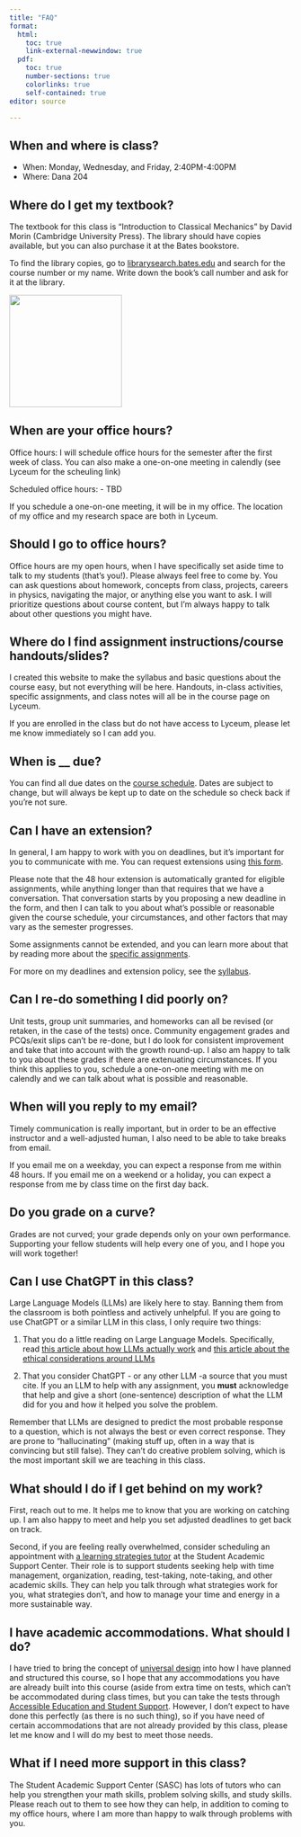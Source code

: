 ```yaml
---
title: "FAQ"
format: 
  html:
    toc: true
    link-external-newwindow: true
  pdf:
    toc: true
    number-sections: true
    colorlinks: true
    self-contained: true
editor: source

---
```

## When and where is class?

-   When: Monday, Wednesday, and Friday, 2:40PM-4:00PM
-   Where: Dana 204

## Where do I get my textbook?

The textbook for this class is "Introduction to Classical Mechanics" by David Morin (Cambridge University Press). The library should have copies available, but you can also purchase it at the Bates bookstore.

To find the library copies, go to [librarysearch.bates.edu](librarysearch.bates.edu) and search for the course number or my name. Write down the book's call number and ask for it at the library.

![](images/Morin.jpg){width=200}

## When are your office hours? {#officehours}

Office hours: I will schedule office hours for the semester after the first week of class. You can also make a one-on-one meeting in calendly (see Lyceum for the scheuling link)

Scheduled office hours:
-   TBD

If you schedule a one-on-one meeting, it will be in my office. The location of my office and my research space are both in Lyceum.

## Should I go to office hours? {#goingtoofficehours}

Office hours are my open hours, when I have specifically set aside time to talk to my students (that's you!). Please always feel free to come by. You can ask questions about homework, concepts from class, projects, careers in physics, navigating the major, or anything else you want to ask. I will prioritize questions about course content, but I'm always happy to talk about other questions you might have.

## Where do I find assignment instructions/course handouts/slides? {#findstuff}

I created this website to make the syllabus and basic questions about the course easy, but not everything will be here. Handouts, in-class activities, specific assignments, and class notes will all be in the course page on Lyceum.

If you are enrolled in the class but do not have access to Lyceum, please let me know immediately so I can add you.

## When is \_\_ due? {#duedates}

You can find all due dates on the [course schedule](https://docs.google.com/spreadsheets/d/1Kc-CtZYLF3HwOKw7-evwPCMCf3C1m3t2AZBAinf3KL8/edit?usp=sharing). Dates are subject to change, but will always be kept up to date on the schedule so check back if you're not sure.

## Can I have an extension? {#extensionpolicy}

In general, I am happy to work with you on deadlines, but it's important for you to communicate with me. You can request extensions using [this form](https://forms.gle/zwnNC37WGg4fV3ZN8). 

Please note that the 48 hour extension is automatically granted for eligible assignments, while anything longer than that requires that we have a conversation. That conversation starts by you proposing a new deadline in the form, and then I can talk to you about what's possible or reasonable given the course schedule, your circumstances, and other factors that may vary as the semester progresses.

Some assignments cannot be extended, and you can learn more about that by reading more about the [specific assignments](syllabus.qmd#assignments).

For more on my deadlines and extension policy, see the [syllabus](syllabus.qmd#deadlines).

## Can I re-do something I did poorly on? {#revisionpolicy}

Unit tests, group unit summaries, and homeworks can all be revised (or retaken, in the case of the tests) once. Community engagement grades and PCQs/exit slips can't be re-done, but I do look for consistent improvement and take that into account with the growth round-up. I also am happy to talk to you about these grades if there are extenuating circumstances. If you think this applies to you, schedule a one-on-one meeting with me on calendly and we can talk about what is possible and reasonable.

## When will you reply to my email? {#emails}

Timely communication is really important, but in order to be an effective instructor and a well-adjusted human, I also need to be able to take breaks from email.

If you email me on a weekday, you can expect a response from me within 48 hours. If you email me on a weekend or a holiday, you can expect a response from me by class time on the first day back.


## Do you grade on a curve? {#gradingcurve}

Grades are not curved; your grade depends only on your own performance. Supporting your fellow students will help every one of you, and I hope you will work together!


## Can I use ChatGPT in this class? {#ChatGPT}

Large Language Models (LLMs) are likely here to stay. Banning them from the classroom is both pointless and actively unhelpful. If you are going to use ChatGPT or a similar LLM in this class, I only require two things:

1.    That you do a little reading on Large Language Models. Specifically, read [this article about how LLMs actually work](https://stackoverflow.blog/2023/07/03/do-large-language-models-know-what-they-are-talking-about/) and [this article about the ethical considerations around LLMs](https://montrealethics.ai/what-lies-behind-agi-ethical-concerns-related-to-llms/)

2.    That you consider ChatGPT - or any other LLM -a source that you must cite. If you an LLM to help with any assignment, you **must** acknowledge that help and give a short (one-sentence) description of what the LLM did for you and how it helped you solve the problem.

Remember that LLMs are designed to predict the most probable response to a question, which is not always the best or even correct response. They are prone to "hallucinating" (making stuff up, often in a way that is convincing but still false). They can't do creative problem solving, which is the most important skill we are teaching in this class.


## What should I do if I get behind on my work? {#catchingup}

First, reach out to me. It helps me to know that you are working on catching up. I am also happy to meet and help you set adjusted deadlines to get back on track.

Second, if you are feeling really overwhelmed, consider scheduling an appointment with [a learning strategies tutor](https://www.bates.edu/student-academic-support-center/learning-strategies/) at the Student Academic Support Center. Their role is to support students seeking help with time management, organization, reading, test-taking, note-taking, and other academic skills. They can help you talk through what strategies work for you, what strategies don't, and how to manage your time and energy in a more sustainable way.

## I have academic accommodations. What should I do? {#accommodations}


I have tried to bring the concept of [universal design](https://www.washington.edu/doit/what-universal-design-0) into how I have planned and structured this course, so I hope that any accommodations you have are already built into this course (aside from extra time on tests, which can't be accommodated during class times, but you can take the tests through [Accessible Education and Student Support](https://www.bates.edu/accessible-education-student-support/requesting-services/how-to-register-for-accommodations/). However, I don't expect to have done this perfectly (as there is no such thing), so if you have need of certain accommodations that are not already provided by this class, please let me know and I will do my best to meet those needs.


## What if I need more support in this class? {#extrahelp}

The Student Academic Support Center (SASC) has lots of tutors who can help you strengthen your math skills, problem solving skills, and study skills. Please reach out to them to see how they can help, in addition to coming to my office hours, where I am more than happy to walk through problems with you.
